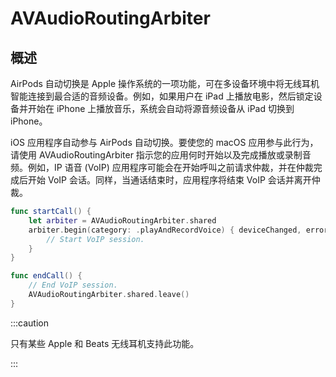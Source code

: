 # AVAudioRoutingArbiter

<ToBePolishedAfterTranslation />

<OriginalSource
  title="AVAudioRoutingArbiter"
  url="https://developer.apple.com/documentation/avfaudio/avaudioroutingarbiter"
  summary="用于配置 macOS 应用程序以参与 AirPods 自动切换的对象"
/>

## 概述

AirPods 自动切换是 Apple 操作系统的一项功能，可在多设备环境中将无线耳机智能连接到最合适的音频设备。例如，如果用户在 iPad 上播放电影，然后锁定设备并开始在 iPhone 上播放音乐，系统会自动将源音频设备从 iPad 切换到 iPhone。

iOS 应用程序自动参与 AirPods 自动切换。要使您的 macOS 应用参与此行为，请使用 AVAudioRoutingArbiter 指示您的应用何时开始以及完成播放或录制音频。例如，IP 语音 (VoIP) 应用程序可能会在开始呼叫之前请求仲裁，并在仲裁完成后开始 VoIP 会话。同样，当通话结束时，应用程序将结束 VoIP 会话并离开仲裁。

```swift
func startCall() {
    let arbiter = AVAudioRoutingArbiter.shared
    arbiter.begin(category: .playAndRecordVoice) { deviceChanged, error in
        // Start VoIP session.
    }
}

func endCall() {
    // End VoIP session.
    AVAudioRoutingArbiter.shared.leave()
}
```

:::caution

只有某些 Apple 和 Beats 无线耳机支持此功能。

:::
